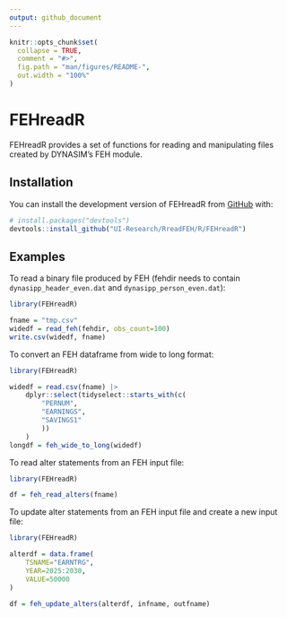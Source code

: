 ```yaml
---
output: github_document
---
```


<!-- README.md is generated from README.Rmd. Please edit that file -->

```r
knitr::opts_chunk$set(
  collapse = TRUE,
  comment = "#>",
  fig.path = "man/figures/README-",
  out.width = "100%"
)
```

# FEHreadR

<!-- badges: start -->
<!-- badges: end -->

FEHreadR provides a set of functions for reading and manipulating files created by DYNASIM's FEH module.

## Installation

You can install the development version of FEHreadR from [GitHub](https://github.com/) with:

```r
# install.packages("devtools")
devtools::install_github("UI-Research/RreadFEH/R/FEHreadR")
```

## Examples

To read a binary file produced by FEH (fehdir needs to contain `dynasipp_header_even.dat` and `dynasipp_person_even.dat`):

```r

library(FEHreadR)

fname = "tmp.csv"
widedf = read_feh(fehdir, obs_count=100)
write.csv(widedf, fname)

```

To convert an FEH dataframe from wide to long format:

```r
library(FEHreadR)

widedf = read.csv(fname) |>
    dplyr::select(tidyselect::starts_with(c(
        "PERNUM",
        "EARNINGS",
        "SAVINGS1"
        ))
    )
longdf = feh_wide_to_long(widedf)

```

To read alter statements from an FEH input file:

```r
library(FEHreadR)

df = feh_read_alters(fname)

```

To update alter statements from an FEH input file and create a new input file:

```r
library(FEHreadR)

alterdf = data.frame(
    TSNAME="EARNTRG",
    YEAR=2025:2030,
    VALUE=50000
)

df = feh_update_alters(alterdf, infname, outfname)

```
